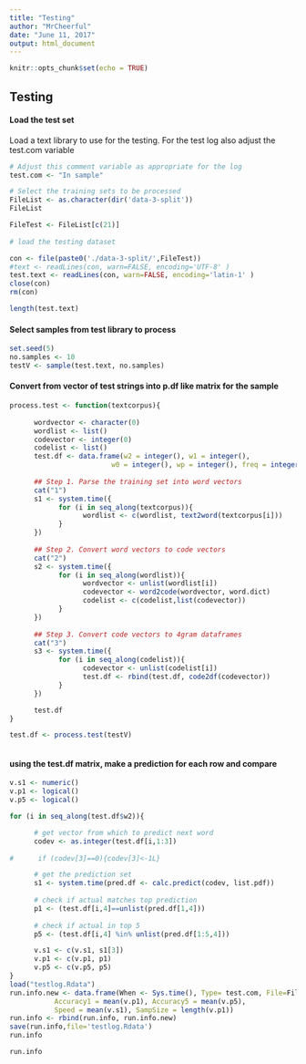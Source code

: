 ```yaml
---
title: "Testing"
author: "MrCheerful"
date: "June 11, 2017"
output: html_document
---
```


```r
knitr::opts_chunk$set(echo = TRUE)
```

## Testing


#### Load the test set

Load a text library to use for the testing.  For the test log also adjust the test.com variable

```r

# Adjust this comment variable as appropriate for the log
test.com <- "In sample"

# Select the training sets to be processed
FileList <- as.character(dir('data-3-split'))
FileList
```

```r

FileTest <- FileList[c(21)]
               
# load the testing dataset

con <- file(paste0('./data-3-split/',FileTest))
#text <- readLines(con, warn=FALSE, encoding='UTF-8' )
test.text <- readLines(con, warn=FALSE, encoding='latin-1' )
close(con)
rm(con)

length(test.text)

```

#### Select samples from test library to process

```r
set.seed(5)
no.samples <- 10
testV <- sample(test.text, no.samples)
```

#### Convert from vector of test strings into p.df like matrix for the sample

```r
process.test <- function(textcorpus){
      
      wordvector <- character(0)
      wordlist <- list()
      codevector <- integer(0)
      codelist <- list()
      test.df <- data.frame(w2 = integer(), w1 = integer(), 
                         w0 = integer(), wp = integer(), freq = integer())
      
      ## Step 1. Parse the training set into word vectors
      cat("1")
      s1 <- system.time({
            for (i in seq_along(textcorpus)){
                  wordlist <- c(wordlist, text2word(textcorpus[i]))
            }  
      })
      
      ## Step 2. Convert word vectors to code vectors
      cat("2")
      s2 <- system.time({
            for (i in seq_along(wordlist)){
                  wordvector <- unlist(wordlist[i])
                  codevector <- word2code(wordvector, word.dict)
                  codelist <- c(codelist,list(codevector))
            }  
      })
      
      ## Step 3. Convert code vectors to 4gram dataframes
      cat("3")
      s3 <- system.time({
            for (i in seq_along(codelist)){
                  codevector <- unlist(codelist[i])
                  test.df <- rbind(test.df, code2df(codevector))
            } 
      })

      test.df
}

test.df <- process.test(testV)



```

#### using the test.df matrix, make a prediction for each row and compare


```r
v.s1 <- numeric()
v.p1 <- logical()
v.p5 <- logical()

for (i in seq_along(test.df$w2)){

      # get vector from which to predict next word
      codev <- as.integer(test.df[i,1:3])
      
#      if (codev[3]==0){codev[3]<-1L}

      # get the prediction set
      s1 <- system.time(pred.df <- calc.predict(codev, list.pdf))
      
      # check if actual matches top prediction
      p1 <- (test.df[i,4]==unlist(pred.df[1,4]))
      
      # check if actual in top 5
      p5 <- (test.df[i,4] %in% unlist(pred.df[1:5,4]))

      v.s1 <- c(v.s1, s1[3])
      v.p1 <- c(v.p1, p1)
      v.p5 <- c(v.p5, p5)
}
load("testlog.Rdata")
run.info.new <- data.frame(When <- Sys.time(), Type= test.com, File=FileTest, 
           Accuracy1 = mean(v.p1), Accuracy5 = mean(v.p5), 
           Speed = mean(v.s1), SampSize = length(v.p1))
run.info <- rbind(run.info, run.info.new)
save(run.info,file='testlog.Rdata')
run.info

```


```r
run.info

```




